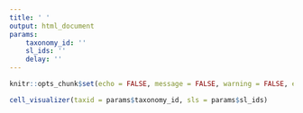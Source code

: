 ```yaml
---
title: ' '
output: html_document
params:
    taxonomy_id: ''
    sl_ids: ''
    delay: ''
---
```


```r
knitr::opts_chunk$set(echo = FALSE, message = FALSE, warning = FALSE, error = FALSE)
```








```r

cell_visualizer(taxid = params$taxonomy_id, sls = params$sl_ids)
 
```
